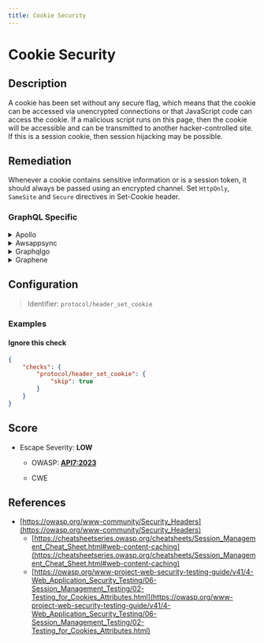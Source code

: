```yaml
---
title: Cookie Security
---
```


# Cookie Security

## Description

A cookie has been set without any secure flag, which means that the cookie can be accessed via unencrypted connections or that JavaScript code can access the cookie.
If a malicious script runs on this page, then the cookie will be accessible and can be transmitted to another hacker-controlled site. If this is a session cookie, then session hijacking may be possible.


## Remediation

Whenever a cookie contains sensitive information or is a session token, it should always be passed using an encrypted channel.
Set `HttpOnly`, `SameSite` and `Secure` directives in Set-Cookie header.



### GraphQL Specific

<details>
    <summary>Apollo</summary>

When using Apollo with Express.js, [helmet](https://www.npmjs.com/package/helmet) can take care of the security headers.

```javascript
const helmet = require("helmet");
...
app.use(helmet);
```


</details>

<details>
    <summary>Awsappsync</summary>

* Add security headers with the API Gateway

Put your AppSync API behind an API Gateway and configure it to act as a proxy to your AppSync endpoint (e.g., using the HTTP Proxy feature).

[API Gateway Documentation](https://docs.aws.amazon.com/apigateway/latest/developerguide/welcome.html)

Then you can manually add headers to each resource. (There is only one resource if your API Gateway is only used to proxy a single AppSync endpoint)

Here is an example of security headers you can add :

```
Cache-Control: no-store
Content-Security-Policy: default-src 'self'
Strict-Transport-Security: max-age=63072000
X-Content-Type-Options: nosniff
X-Frame-Options: SAMEORIGIN
X-XSS-Protection: 1; mode=block
```


* Add security headers using only AWS AppSync

AWS AppSync currently does not allow to append custom headers to every response.

However, custom response headers can be configured individually for every resolver by using response mapping templates.

To do this, go to:
   - AppSync > {Your App} > Schema

For every attached resolver :
   - Go to the resolver configuration
   - In the "Configure the response mapping template" section, add this :

```php
$util.http.addResponseHeader("Cache-Control", "no-store")
$util.http.addResponseHeader("Content-Security-Policy", "default-src 'self'")
$util.http.addResponseHeader("Strict-Transport-Security", "max-age=63072000")
$util.http.addResponseHeader("X-Content-Type-Options", "nosniff")
$util.http.addResponseHeader("X-Frame-Options", "SAMEORIGIN")
$util.http.addResponseHeader("X-XSS-Protection", "1; mode=block")
```

You can safely ignore this warning if you did this for every single resolver.

However, it may still appear here as GraphQL requests like `query { __typename }` are not associated with a resolver; therefore, you cannot add custom response headers. (Which doesn't matter as such requests cannot leak data as no actual field is queried)

[AWS AppSync adds support for custom response headers](https://aws.amazon.com/about-aws/whats-new/2022/02/aws-appsync-support-custom-response-headers/)

[HTTP helpers in $util.http](https://docs.aws.amazon.com/appsync/latest/devguide/http-helpers-in-utils-http.html)

[Resolver Mapping Template Programming Guide](https://docs.aws.amazon.com/appsync/latest/devguide/resolver-mapping-template-reference-programming-guide.html)


</details>

<details>
    <summary>Graphqlgo</summary>

You can use a HTTP middleware to add security headers.

For instance, with [srikrsna/security-headers](https://github.com/srikrsna/security-headers):

```go
import (
  secure "github.com/srikrsna/security-headers"
)

h := handler.New(&handler.Config{
  Schema:   &schema,
  ...
})

s := &secure.Secure{
  STSIncludeSubdomains: true,
  STSPreload:           true,
  STSMaxAgeSeconds:     90,

  FrameOption: secure.FrameAllowFrom,
  FrameOrigin: "https://example.com/",

  ContentTypeNoSniff: true,

  XSSFilterBlock: true,

  HPKPPins: []string{
  "HBkhsug765gdKHhvdj6jdb7jJh/j+soZS7sWs=",
  "hjshHSHU68hbdkHhvdkgksgsg+jd/jHJ68HBH=",
  },
  HPKPMaxAge:            5184000,
  HPKPReportURI:         "https://www.example.org/hpkp-report",
  HPKPIncludeSubdomains: true,

  ExpectCTMaxAge:    5184000,
  ExpectCTEnforce:   true,
  ExpectCTReportUri: "https://www.example.org/ct-report",

  ReferrerPolicy: secure.ReferrerStrictOriginWhenCrossOrigin,
}
http.Handle("/graphql", s.Middleware()(h))

http.ListenAndServe(":8082", nil)
```


</details>

<details>
    <summary>Graphene</summary>

To add Security Headers to **Django**, follow this guide :

[How to Score A+ for Security Headers on Your Django Website](https://adamj.eu/tech/2019/04/10/how-to-score-a+-for-security-headers-on-your-django-website/)

For **Flask**, use Google's [flask-talisman](https://github.com/GoogleCloudPlatform/flask-talisman)


</details>


## Configuration

> Identifier: `protocol/header_set_cookie`



### Examples



#### Ignore this check

```json
{
    "checks": {
        "protocol/header_set_cookie": {
            "skip": true
        }
    }
}
```




## Score

- Escape Severity: **<span className="low-severity">LOW</span>**
  - OWASP: **[API7:2023](https://github.com/OWASP/API-Security/blob/master/editions/2023/en/0xa7-server-side-request-forgery.md)**
  
  - CWE
  
  
  






## References

- [https://owasp.org/www-community/Security_Headers](https://owasp.org/www-community/Security_Headers)
  - [https://cheatsheetseries.owasp.org/cheatsheets/Session_Management_Cheat_Sheet.html#web-content-caching](https://cheatsheetseries.owasp.org/cheatsheets/Session_Management_Cheat_Sheet.html#web-content-caching)
  - [https://owasp.org/www-project-web-security-testing-guide/v41/4-Web_Application_Security_Testing/06-Session_Management_Testing/02-Testing_for_Cookies_Attributes.html](https://owasp.org/www-project-web-security-testing-guide/v41/4-Web_Application_Security_Testing/06-Session_Management_Testing/02-Testing_for_Cookies_Attributes.html)
  